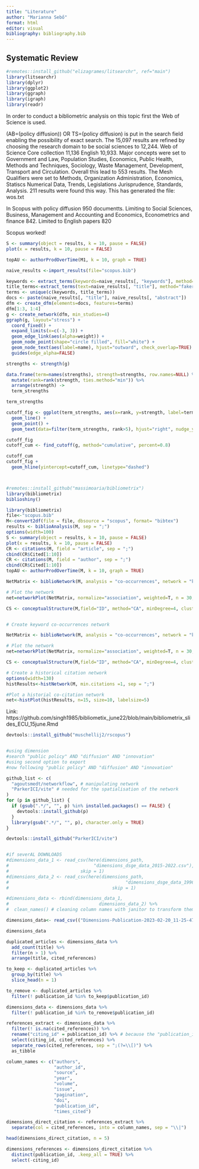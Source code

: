 ```yaml
---
title: "Literature"
author: "Marianna Sebő"
format: html
editor: visual
bibliography: bibliography.bib
---
```


## Systematic Review



```r
#remotes::install_github("elizagrames/litsearchr", ref="main")
library(litsearchr)
library(dplyr)
library(ggplot2)
library(ggraph)
library(igraph)
library(readr)
```


In order to conduct a bibliometric analysis on this topic first the Web of Science is used.

(AB=(policy diffusion)) OR TS=(policy diffusion) is put in the search field enabling the possibility of exact search. The 15,097 results are refined by choosing the research domain to be social sciences to 12,244. Web of Science Core collection 11,136 English 10,933. Major concepts were set to Government and Law, Population Studies, Economics, Public Health, Methods and Techniques, Sociology, Waste Management, Development, Transport and Circulation. Overall this lead to 553 results. The Mesh Qualifiers were set to Methods, Organization Administration, Economics, Statiscs Numerical Data, Trends, Legislations Jurisprudence, Standards, Analysis. 211 results were found this way. This has generated the file: wos.txt

In Scopus with policy diffusion 950 documentts. Limiting to Social Sciences, Business, Management and Accounting and Economics, Econometrics and finance 842. Limited to English papers 820

Scopus worked!

```r
S <- summary(object = results, k = 10, pause = FALSE)
plot(x = results, k = 10, pause = FALSE)


```

```r
topAU <- authorProdOverTime(M1, k = 10, graph = TRUE)

```

```r
naive_results <-import_results(file="scopus.bib")

keywords <- extract_terms(keywords=naive_results[, "keywords"], method="tagged", min_n=2, min_freq = 6)
title_terms<-extract_terms(text=naive_results[, "title"], method="fakerake", min_freq=4, min_n=2)
terms <- unique(c(keywords, title_terms))
docs <- paste(naive_results[, "title"], naive_results[, "abstract"])
dfm <- create_dfm(elements=docs, features=terms)
dfm[1:3, 1:4]
g <- create_network(dfm, min_studies=4)
ggraph(g, layout="stress") +
  coord_fixed() +
  expand_limits(x=c(-3, 3)) +
  geom_edge_link(aes(alpha=weight)) +
  geom_node_point(shape="circle filled", fill="white") +
  geom_node_text(aes(label=name), hjust="outward", check_overlap=TRUE) +
  guides(edge_alpha=FALSE)

strengths <- strength(g)

data.frame(term=names(strengths), strength=strengths, row.names=NULL) %>%
  mutate(rank=rank(strength, ties.method="min")) %>%
  arrange(strength) ->
  term_strengths

term_strengths

cutoff_fig <- ggplot(term_strengths, aes(x=rank, y=strength, label=term)) +
  geom_line() +
  geom_point() +
  geom_text(data=filter(term_strengths, rank>5), hjust="right", nudge_y=20, check_overlap=TRUE)

cutoff_fig
cutoff_cum <- find_cutoff(g, method="cumulative", percent=0.8)

cutoff_cum
cutoff_fig +
  geom_hline(yintercept=cutoff_cum, linetype="dashed")




```

```r
#remotes::install_github("massimoaria/bibliometrix")
library(bibliometrix)
biblioshiny()

```

```r
library(bibliometrix)
file<-"scopus.bib"
M<-convert2df(file = file, dbsource = "scopus", format= "bibtex")
results <- biblioAnalysis(M, sep = ";")
options(width=100)
S <- summary(object = results, k = 10, pause = FALSE)
plot(x = results, k = 10, pause = FALSE)
CR <- citations(M, field = "article", sep = ";")
cbind(CR$Cited[1:10])
CR <- citations(M, field = "author", sep = ";")
cbind(CR$Cited[1:10])
topAU <- authorProdOverTime(M, k = 10, graph = TRUE)

NetMatrix <- biblioNetwork(M, analysis = "co-occurrences", network = "keywords", sep = ";")

# Plot the network
net=networkPlot(NetMatrix, normalize="association", weighted=T, n = 30, Title ="Keyword Co-occurrences", type = "fruchterman", size=T,edgesize = 5,labelsize=0.7)

CS <- conceptualStructure(M,field="ID", method="CA", minDegree=4, clust=5, stemming=FALSE, labelsize=10, documents=10)



```

```r
# Create keyword co-occurrences network

NetMatrix <- biblioNetwork(M, analysis = "co-occurrences", network = "keywords", sep = ";")

# Plot the network
net=networkPlot(NetMatrix, normalize="association", weighted=T, n = 30, Title = "Keyword Co-occurrences", type = "fruchterman", size=T,edgesize = 5,labelsize=0.7)
```

```r
CS <- conceptualStructure(M,field="ID", method="CA", minDegree=4, clust=5, stemming=FALSE, labelsize=10, documents=10)

```

```r
# Create a historical citation network
options(width=130)
histResults<-histNetwork(M, min.citations =1, sep = ";")

```

```r
#Plot a historial co-citation network
net<-histPlot(histResults, n=15, size=10, labelsize=5)
```

Link: https://github.com/singh1985/bibliometix_june22/blob/main/bibliometrix_slides_ECU_15june.Rmd

```r
devtools::install_github("muschellij2/rscopus")


```

```r

```

```r
#using dimension
#search "public policy" AND "diffusion" AND "innovation"
#using second option to export
#now following "public policy" AND "diffusion" AND "innovation"

github_list <- c(
  "agoutsmedt/networkflow", # manipulating network
  "ParkerICI/vite" # needed for the spatialisation of the network
)
for (p in github_list) {
  if (gsub(".*/", "", p) %in% installed.packages() == FALSE) {
    devtools::install_github(p)
  }
  library(gsub(".*/", "", p), character.only = TRUE)
}

```

```r

devtools::install_github("ParkerICI/vite")



```

```r
#if severAL DOWNLOADS
#dimensions_data_1 <- read_csv(here(dimensions_path,
#                                "dimensions_dsge_data_2015-2022.csv"),
#                           skip = 1)
#dimensions_data_2 <- read_csv(here(dimensions_path,
#                                            "dimensions_dsge_data_1996-2014.csv"),
#                                       skip = 1)

#dimensions_data <- rbind(dimensions_data_1,
#                                  dimensions_data_2) %>% 
#  clean_names() # cleaning column names with janitor to transform them

dimensions_data<- read_csv(("Dimensions-Publication-2023-02-20_11-25-47.csv"), skip=1) %>% clean_names()

dimensions_data
```

```r
duplicated_articles <- dimensions_data %>%
  add_count(title) %>% 
  filter(n > 1) %>% 
  arrange(title, cited_references)

to_keep <- duplicated_articles %>% 
  group_by(title) %>% 
  slice_head(n = 1)

to_remove <- duplicated_articles %>% 
  filter(! publication_id %in% to_keep$publication_id)

dimensions_data <- dimensions_data %>% 
  filter(! publication_id %in% to_remove$publication_id)
```

```r
references_extract <- dimensions_data %>% 
  filter(! is.na(cited_references)) %>% 
  rename("citing_id" = publication_id) %>% # because the "publication_id" column is also the identifier of the reference
  select(citing_id, cited_references) %>% 
  separate_rows(cited_references, sep = ";(?=\\[)") %>%
  as_tibble

column_names <- c("authors",
                  "author_id",
                  "source",
                  "year",
                  "volume",
                  "issue",
                  "pagination",
                  "doi",
                  "publication_id",
                  "times_cited")

dimensions_direct_citation <- references_extract %>% 
  separate(col = cited_references, into = column_names, sep = "\\|")

head(dimensions_direct_citation, n = 5)

dimensions_references <- dimensions_direct_citation %>% 
  distinct(publication_id, .keep_all = TRUE) %>% 
  select(-citing_id)
```
